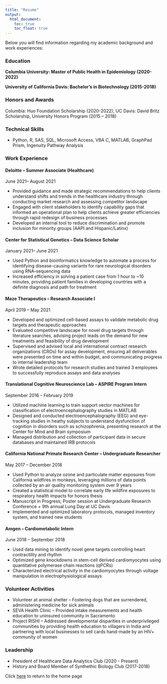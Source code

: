```yaml
---
title: "Resume"
output: 
  html_document:
    toc: true
    toc_float: true
---
```


Below you will find information regarding my academic background and work experiences:

### Education
**Columbia University: Master of Public Health in Epidemiology (2020-2022)**

**University of California Davis: Bachelor's in Biotechnology (2015-2018)**

### Honors and Awards
Columbia: Huo Foundation Scholarship (2020-2022); UC Davis: David Britz Scholarship, University Honors Program (2015 – 2018)

### Technical Skills
* Python, R, SAS, SQL, Microsoft Access, VBA C, MATLAB, GraphPad Prism, Ingenuity Pathway Analysis

### Work Experience

#### Deloitte – Summer Associate (Healthcare) 
June 2021– August 2021

* Provided guidance and made strategic recommendations to help clients understand shifts and trends in the healthcare industry through conducting market research and assessing competitor landscape
* Engaged with client stakeholders to identify capability gaps that informed an operational plan to help clients achieve greater efficiencies through rapid redesign of business processes
* Developed an internal tool to reduce discrimination and promote inclusion for minority groups (AAPI and Hispanic/Latinx) 

#### Center for Statistical Genetics – Data Science Scholar 
January 2021– June 2021

* Used Python and bioinformatics knowledge to automate a process for identifying disease-causing variants for rare neurological disorders using RNA-sequencing data
* Increased efficiency in solving a patient case from 1 hour to ~10 minutes, providing patient families in developing countries with a definite diagnosis and path for treatment

#### Maze Therapeutics – Research Associate I                                                                     
April 2019 – May 2021

* Developed and optimized cell-based assays to validate metabolic drug targets and therapeutic approaches 
*	Evaluated competitive landscape for novel drug targets through literature searches, advising project leads on the demand for new treatments and feasibility of drug development 
*	Supervised and advised local and international contract research organizations (CROs) for assay development, ensuring all deliverables were presented on time and within budget, and communicating progress to internal leadership team
*	Wrote detailed protocols for research studies and trained 3 employees to successfully reproduce assays and data analyses

#### Translational Cognitive Neuroscience Lab – ASPIRE Program Intern
September 2016 – February 2019

*	Utilized machine learning to train support vector machines for classification of electroencephalography studies in MATLAB
*	Designed and conducted electroencephalography (EEG) and eye-tracking studies in heathy subjects to understand dysfunction of cognition in disorders such as schizophrenia, presenting research at the Center for Mind and Brain symposium
*	Managed distribution and collection of participant data in secure databases and maintained IRB protocols 

#### California National Primate Research Center – Undergraduate Researcher
May 2017 – December 2018

*	Used Python to analyze ozone and particulate matter exposures from California wildfires in monkeys, leveraging millions of data points collected by an air quality monitoring system over 9 years
*	Created a statistical model to correlate early life wildfire exposures to respiratory health impacts for honors thesis
*	Manuscript in Progress; Poster session at Undergraduate Research Conference + 9th annual Lung Day at UC Davis
*	Implemented and optimized laboratory protocols, managed inventory system, and trained new students

#### Amgen – Cardiometabolic Intern
June 2018 – September 2018

* Used data mining to identify novel gene targets controlling heart contractility and rhythm 
*	Optimized gene knockdowns in stem-cell derived cardiomyocytes using quantitative polymerase chain reactions (qPCRs)
*	Characterized electrical activity in the cardiomyocytes through voltage manipulation in electrophysiological assays 

### Volunteer Activities

* Volunteer at animal shelter – Fostering dogs that are surrendered, administering medicine for sick animals
* SEVA Health Clinic – Provided intake measurements and health education to uninsured community in Sacramento
* Project RISHI – Addressed developmental disparities in underprivileged communities by providing health education
to villagers in India and partnering with local businesses to sell cards hand-made by an HIV+ community of women  

### Leadership

* President of Healthcare Data Analytics Club (2020 - Present)
* History and Board Member of Synthethic Biology Club (2017-2018)





Click [here](index.html) to return to the home page



